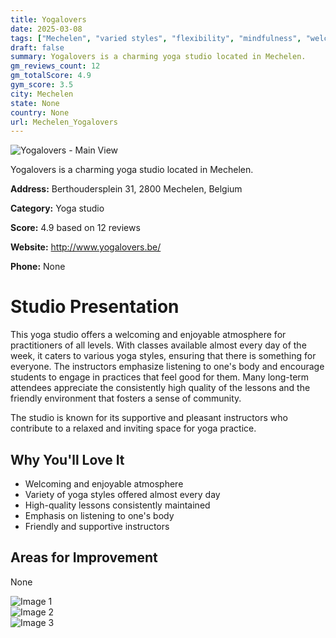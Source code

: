 ```yaml
---
title: Yogalovers
date: 2025-03-08
tags: ["Mechelen", "varied styles", "flexibility", "mindfulness", "welcoming atmosphere", "community-focused", "Mechelen"]  
draft: false
summary: Yogalovers is a charming yoga studio located in Mechelen.
gm_reviews_count: 12
gm_totalScore: 4.9
gym_score: 3.5
city: Mechelen
state: None
country: None
url: Mechelen_Yogalovers
---
```


<div className="aspect-[16/9] relative my-8">
  <img 
    src="https://lh5.googleusercontent.com/p/AF1QipNIGGkZ2J3pt6NBOCoEyalUQBppAt5_9BcXktPA=w1920-h1080-k-no"
    alt="Yogalovers - Main View"
    className="object-cover absolute inset-0 w-full h-full rounded-lg"
  />
</div>

Yogalovers is a charming yoga studio located in Mechelen.

**Address:** Berthoudersplein 31, 2800 Mechelen, Belgium

**Category:** Yoga studio

**Score:** 4.9 based on 12 reviews

**Website:** http://www.yogalovers.be/

**Phone:** None

# Studio Presentation

This yoga studio offers a welcoming and enjoyable atmosphere for practitioners of all levels. With classes available almost every day of the week, it caters to various yoga styles, ensuring that there is something for everyone. The instructors emphasize listening to one's body and encourage students to engage in practices that feel good for them. Many long-term attendees appreciate the consistently high quality of the lessons and the friendly environment that fosters a sense of community.

The studio is known for its supportive and pleasant instructors who contribute to a relaxed and inviting space for yoga practice.

## Why You'll Love It

- Welcoming and enjoyable atmosphere
- Variety of yoga styles offered almost every day
- High-quality lessons consistently maintained
- Emphasis on listening to one's body
- Friendly and supportive instructors

## Areas for Improvement

None

<div className="grid grid-cols-1 xl:grid-cols-2 gap-4 my-8">
<div className="aspect-[4/3] relative"><img src="https://lh5.googleusercontent.com/p/AF1QipNaIto9fpNhGvPVDhgaIjKduf-IGXH9m-L3K_xY=w1920-h1080-k-no" alt="Image 1" className="object-cover absolute inset-0 w-full h-full rounded-lg" /></div>
<div className="aspect-[4/3] relative"><img src="https://lh5.googleusercontent.com/p/AF1QipOiKc28oi-Fxvl2jeA9XmaAYqXBVumtGp4JBsJv=w1920-h1080-k-no" alt="Image 2" className="object-cover absolute inset-0 w-full h-full rounded-lg" /></div>
<div className="aspect-[4/3] relative"><img src="https://streetviewpixels-pa.googleapis.com/v1/thumbnail?panoid=i_1FwCq7cnvzhToHfQKc5w&cb_client=maps_sv.tactile.gps&w=203&h=100&yaw=359.81818&pitch=0&thumbfov=100" alt="Image 3" className="object-cover absolute inset-0 w-full h-full rounded-lg" /></div>
</div>
